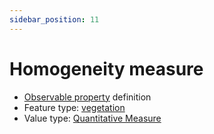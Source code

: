 ```yaml
---
sidebar_position: 11
---
```



# Homogeneity measure

- [Observable property](/viewers/dawe-vocabs?uri=https://linked.data.gov.au/def/test/dawe-cv/325d5ff2-8c81-484a-a422-c13ff29666a9) definition
- Feature type: [vegetation](http://linked.data.gov.au/def/tern-cv/2be2d5ce-ca9d-4dff-8e79-948983944f95)
- Value type: [Quantitative Measure](https://w3id.org/tern/ontologies/tern/QuantitativeMeasure)


<Example protocolModule="plot-description" observableProperty="https://linked.data.gov.au/def/test/dawe-cv/325d5ff2-8c81-484a-a422-c13ff29666a9" />
